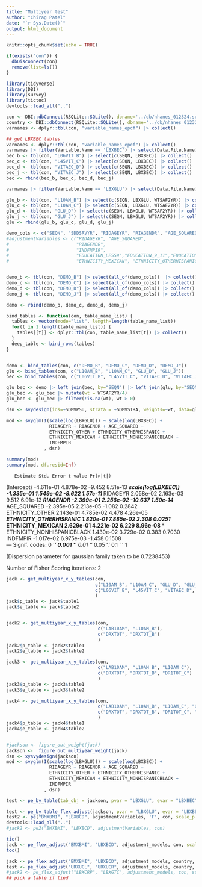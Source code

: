 ```yaml
---
title: "Multiyear test"
author: "Chirag Patel"
date: "`r Sys.Date()`"
output: html_document
---
```


```r
knitr::opts_chunk$set(echo = TRUE)
```


```r
if(exists("con")) {
  dbDisconnect(con)
  remove(list=ls())
}

```

```r
library(tidyverse)
library(DBI)
library(survey)
library(tictoc)
devtools::load_all("..")
```

```r
con <- DBI::dbConnect(RSQLite::SQLite(), dbname='../db/nhanes_012324.sqlite')
country <- DBI::dbConnect(RSQLite::SQLite(), dbname='../db/nhanes_012324.sqlite')
varnames <- dplyr::tbl(con, "variable_names_epcf") |> collect()

```

```r
## get LBXBEC tables
varnames <- dplyr::tbl(con, "variable_names_epcf") |> collect()
varnames |> filter(Variable.Name == 'LBXBEC') |> select(Data.File.Name)
bec_b <- tbl(con, "L06VIT_B") |> select(c(SEQN, LBXBEC)) |> collect()
bec_c <- tbl(con, "L45VIT_C") |> select(c(SEQN, LBXBEC)) |> collect()
bec_d <- tbl(con, "VITAEC_D") |> select(c(SEQN, LBXBEC)) |> collect()
bec_j <- tbl(con, "VITAEC_J") |> select(c(SEQN, LBXBEC)) |> collect()
bec <- rbind(bec_b, bec_c, bec_d, bec_j)

varnames |> filter(Variable.Name == 'LBXGLU') |> select(Data.File.Name)

glu_b <- tbl(con, "L10AM_B") |> select(c(SEQN, LBXGLU, WTSAF2YR)) |> collect()
glu_c <- tbl(con, "L10AM_C") |> select(c(SEQN, LBXGLU, WTSAF2YR)) |> collect()
glu_d <- tbl(con, "GLU_D") |> select(c(SEQN, LBXGLU, WTSAF2YR)) |> collect()
glu_j <- tbl(con, "GLU_J") |> select(c(SEQN, LBXGLU, WTSAF2YR)) |> collect()
glu <- rbind(glu_b, glu_c, glu_d, glu_j)

demo_cols <- c("SEQN", "SDDSRVYR", "RIDAGEYR", "RIAGENDR", "AGE_SQUARED", "WTMEC2YR", "SDMVPSU", "SDMVSTRA", "RIDRETH1", "INDFMPIR", "ETHNICITY_NONHISPANICWHITE", "ETHNICITY_MEXICAN","ETHNICITY_OTHERHISPANIC", "ETHNICITY_OTHER", "EDUCATION_LESS9", "EDUCATION_9_11", "EDUCATION_COLLEGEGRAD", "EDUCATION_HSGRAD", "ETHNICITY_NONHISPANICBLACK")
#adjustmentVariables <- c("RIDAGEYR", "AGE_SQUARED",
#                         "RIAGENDR",
#                         "INDFMPIR",
#                         "EDUCATION_LESS9","EDUCATION_9_11","EDUCATION_AA","EDUCATION_COLLEGEGRAD",
#                         "ETHNICITY_MEXICAN", "ETHNICITY_OTHERHISPANIC","ETHNICITY_OTHER", #"ETHNICITY_NONHISPANICBLACK")


demo_b <- tbl(con, "DEMO_B") |> select(all_of(demo_cols))  |> collect() 
demo_c <- tbl(con, "DEMO_C") |> select(all_of(demo_cols)) |> collect()
demo_d <- tbl(con, "DEMO_D") |> select(all_of(demo_cols)) |> collect()
demo_j <- tbl(con, "DEMO_J") |> select(all_of(demo_cols)) |> collect()

demo <- rbind(demo_b, demo_c, demo_d, demo_j)

bind_tables <- function(con, table_name_list) {
  tables <- vector(mode="list", length=length(table_name_list))
  for(t in 1:length(table_name_list)) {
    tables[[t]] <- dplyr::tbl(con, table_name_list[t]) |> collect()
  }
  deep_table <- bind_rows(tables)
}


demo <- bind_tables(con, c("DEMO_B", "DEMO_C", "DEMO_D", "DEMO_J"))
glu <- bind_tables(con, c("L10AM_B", "L10AM_C", "GLU_D", "GLU_J"))
bec <- bind_tables(con, c("L06VIT_B", "L45VIT_C", "VITAEC_D", "VITAEC_J"))

glu_bec <- demo |> left_join(bec, by="SEQN") |> left_join(glu, by="SEQN")
glu_bec <- glu_bec |> mutate(wt = WTSAF2YR/4)
glu_bec <- glu_bec |> filter(!is.na(wt), wt > 0)

dsn <- svydesign(ids=~SDMVPSU, strata = ~SDMVSTRA, weights=~wt, data=glu_bec, nest=T)

mod <- svyglm(I(scale(log(LBXGLU))) ~ scale(log(LBXBEC)) + 
                RIDAGEYR + RIAGENDR + AGE_SQUARED +
                ETHNICITY_OTHER + ETHNICITY_OTHERHISPANIC + 
                ETHNICITY_MEXICAN + ETHNICITY_NONHISPANICBLACK + 
                INDFMPIR
              , dsn)

summary(mod)
summary(mod, df.resid=Inf)

```

       Estimate Std. Error t value Pr(>|t|)    
(Intercept)                -4.611e-01  4.878e-02  -9.452 8.51e-13 ***
scale(log(LBXBEC))         -1.335e-01  1.549e-02  -8.622 1.57e-11 ***
RIDAGEYR                    2.058e-02  2.163e-03   9.512 6.91e-13 ***
RIAGENDR                   -2.399e-01  2.256e-02 -10.637 1.50e-14 ***
AGE_SQUARED                -2.395e-05  2.213e-05  -1.082   0.2842    
ETHNICITY_OTHER             2.143e-01  4.785e-02   4.478 4.26e-05 ***
ETHNICITY_OTHERHISPANIC     1.820e-01  7.885e-02   2.308   0.0251 *  
ETHNICITY_MEXICAN           2.629e-01  4.221e-02   6.229 8.96e-08 ***
ETHNICITY_NONHISPANICBLACK  1.430e-02  3.729e-02   0.383   0.7030    
INDFMPIR                   -1.017e-02  6.975e-03  -1.458   0.1508    
---
Signif. codes:  0 ‘***’ 0.001 ‘**’ 0.01 ‘*’ 0.05 ‘.’ 0.1 ‘ ’ 1

(Dispersion parameter for gaussian family taken to be 0.7238453)

Number of Fisher Scoring iterations: 2


```r

jack <- get_multiyear_x_y_tables(con, 
                                 c("L10AM_B", "L10AM_C", "GLU_D", "GLU_J"), 
                                 c("L06VIT_B", "L45VIT_C", "VITAEC_D", "VITAEC_J")
                                 )
jack$p_table <- jack$table1
jack$e_table <- jack$table2


jack2 <- get_multiyear_x_y_tables(con, 
                                  c("LAB10AM", "L10AM_B"),
                                  c("DRXTOT", "DRXTOT_B")
                                  )
jack2$p_table <- jack2$table1
jack2$e_table <- jack2$table2

jack3 <- get_multiyear_x_y_tables(con, 
                                  c("LAB10AM", "L10AM_B", "L10AM_C"),
                                  c("DRXTOT", "DRXTOT_B", "DR1TOT_C")
                                  )
jack3$p_table <- jack3$table1
jack3$e_table <- jack3$table2

jack4 <- get_multiyear_x_y_tables(con, 
                                  c("LAB10AM", "L10AM_B", "L10AM_C", "GLU_D"),
                                  c("DRXTOT", "DRXTOT_B", "DR1TOT_C", "DR1TOT_D")
                                  )
jack4$p_table <- jack4$table1
jack4$e_table <- jack4$table2


#jackson <- figure_out_weight(jack)
jackson <-  figure_out_multiyear_weight(jack)
dsn <- xysvydesign(jackson)
mod <- svyglm(I(scale(log(LBXGLU))) ~ scale(log(LBXBEC)) + 
                RIDAGEYR + RIAGENDR + AGE_SQUARED +
                ETHNICITY_OTHER + ETHNICITY_OTHERHISPANIC + 
                ETHNICITY_MEXICAN + ETHNICITY_NONHISPANICBLACK + 
                INDFMPIR
              , dsn)

test <- pe_by_table(tab_obj = jackson, pvar = "LBXGLU", evar = "LBXBEC",  adjustment_variables = adjustmentVariables, scale_p = T) ## works

test <- pe_by_table_flex_adjust(jackson, pvar = "LBXGLU", evar = "LBXBEC", adjustment_models, scale_p = T) ## works
test2 <- pe("BMXBMI", "LBXBCD", adjustmentVariables, 'F', con, scale_p = T)
devtools::load_all("..")
#jack2 <- pe2("BMXBMI", "LBXBCD", adjustmentVariables, con)

tic()
jack <- pe_flex_adjust("BMXBMI", "LBXBCD", adjustment_models, con, scale_p=T)
toc()

jack <- pe_flex_adjust("BMXBMI", "LBXBCD", adjustment_models, country, scale_p=T)
test <- pe_flex_adjust("URXUCL", "URXUCR", adjustment_models, country, scale_p=T, scale_e=F, exposure_levels = c(1,2))
#jack2 <- pe_flex_adjust("LBXCRP", "LBXGTC", adjustment_models, con, scale_p=T)
## pick a table if tied
```
